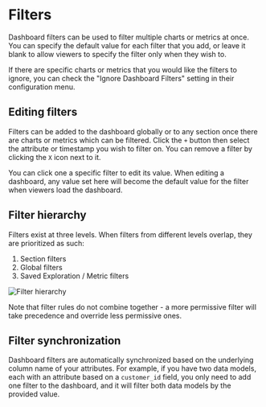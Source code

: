 # Filters

Dashboard filters can be used to filter multiple charts or metrics at once.
You can specify the default value for each filter that you add, or leave it
blank to allow viewers to specify the filter only when they wish to.

If there are specific charts or metrics that you would like the filters to ignore,
you can check the "Ignore Dashboard Filters" setting in their configuration menu.

## Editing filters

Filters can be added to the dashboard globally or to any section once there are
charts or metrics which can be filtered. Click the `+` button then select the
attribute or timestamp you wish to filter on. You can remove a filter by clicking
the `X` icon next to it.

You can click one a specific filter to edit its value. When editing a dashboard,
any value set here will become the default value for the filter when viewers
load the dashboard.

## Filter hierarchy

Filters exist at three levels. When filters from different levels overlap,
they are prioritized as such:

1. Section filters
2. Global filters
3. Saved Exploration / Metric filters

![Filter hierarchy](/dashboards/filter-hierarchy.png)

Note that filter rules do not combine together - a more permissive filter will
take precedence and override less permissive ones.

## Filter synchronization

Dashboard filters are automatically synchronized based on the underlying column name of your attributes. For example, if you have two data models, each with an attribute based on a `customer_id` field, you only need to
add one filter to the dashboard, and it will filter both data
models by the provided value.

